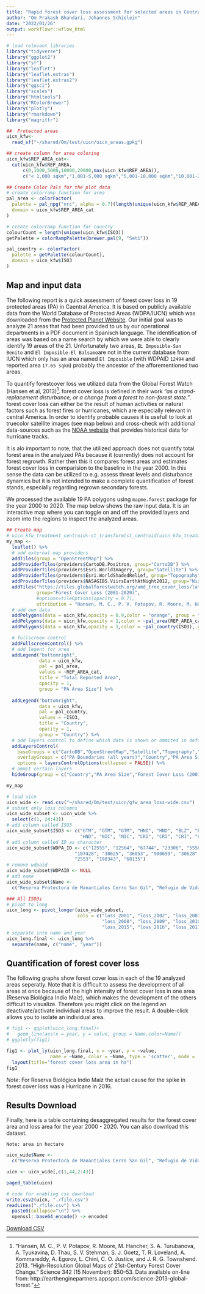 ```yaml
---
title: "Rapid forest cover loss assessment for selected areas in Central America"
author: "Om Prakash Bhandari, Johannes Schielein"
date: "2022/01/26"
output: workflowr::wflow_html
---
```


```r
# load relevant libraries
library("tidyverse")
library("ggplot2")
library("sf")
library("leaflet")
library("leaflet.extras")
library("leaflet.extras2")
library("ggsci")
library("scales")
library("htmltools")
library("RColorBrewer")
library("plotly")
library("rmarkdown")
library("magrittr")
```

```r

##  Protected areas
uicn_kfw<-
  read_sf("~/shared/Om/test/uicn/uicn_areas.gpkg")

## create column for area coloring
uicn_kfw$REP_AREA_cat<-
  cut(uicn_kfw$REP_AREA,
      c(0,1000,5000,10000,20000,max(uicn_kfw$REP_AREA)),
      c("< 1,000 sqkm","1,001-5,000 sqkm","5,001-10,000 sqkm","10,001-20,000 sqkm",paste("20,001-",max(uicn_kfw$REP_AREA)," sqkm",sep="")))

```


```r

## Create Color Pals for the plot data
# create colorramp function for area
pal_area <- colorFactor(
  palette = pal_npg("nrc", alpha = 0.7)(length(unique(uicn_kfw$REP_AREA_cat))),
  domain = uicn_kfw$REP_AREA_cat
)

# create colorramp function for country
colourCount = length(unique(uicn_kfw$ISO3))
getPalette = colorRampPalette(brewer.pal(9, "Set1"))

pal_country <- colorFactor(
  palette = getPalette(colourCount),
  domain = uicn_kfw$ISO3
)

```

## Map and input data
The following report is a quick assessment of forest cover loss in 19 protected areas (PA) in Caentral America. It is based on publicly available data from the World Database of Protected Areas (WDPA/IUCN) which was downloaded from the [Protected Planet Website](https://www.protectedplanet.net/en/search-areas?geo_type=site). Our initial goal was to analyze 21 areas that had been provided to us by our operational departments in a PDF document in Spanisch language. The identification of areas was based on a name search by which we were able to clearly identify 19 areas of the 21. Unfortunately two areas, `EL Imposible-San Benito` and `El Imposible-El Balsamo`are not in the current database from IUCN which only has an area named `El Imposible` (with WDPAID `12494` and reported area `17.65 sqkm`) probably the ancestor of the afforementioned two areas. 

To quantify forestcover loss we utilized data from the Global Forest Watch (Hansen et al, 2013)[^1]. forest cover loss is defined in their work _"as a stand-replacement disturbance, or a change from a forest to non-forest state."_. forest cover loss can either be the result of human activities or natural factors such as forest fires or hurricanes, which are especially relevant in central America. In order to identify probable causes it is usefull to look at truecolor satellite images (see map below) and cross-check with additional data-sources such as the [NOAA website](https://coast.noaa.gov/hurricanes/#map=4/32/-80) that provides historical data for hurricane tracks. 

It is alo important to note, that the utilized approach does not quantify total forest area in the analyzed PAs because it (currently) does not account for forest regrowth. Rather then this it compares forest areas and estimates forest cover loss in comparision to the baseline in the year 2000. In this sense the data can be utilized to e.g. assess threat levels and disturbance dynamics but it is not intended to make a complete quantification of forest stands, especially regarding regrown secondary forests. 

[^1]: "Hansen, M. C., P. V. Potapov, R. Moore, M. Hancher, S. A. Turubanova, A. Tyukavina, D. Thau, S. V. Stehman, S. J. Goetz, T. R. Loveland, A. Kommareddy, A. Egorov, L. Chini, C. O. Justice, and J. R. G. Townshend. 2013. “High-Resolution Global Maps of 21st-Century Forest Cover Change.” Science 342 (15 November): 850–53. Data available on-line from: http://earthenginepartners.appspot.com/science-2013-global-forest."

We processed the available 19 PA polygons using `mapme.forest` package for the year 2000 to 2020. The map below shows the raw input data. It is an interactive  map where you can toggle on and off the provided layers and zoom into the regions to inspect the analyzed areas. 

```r

## Create map
# uicn_kfw_treatment_centroid<-st_transform(st_centroid(uicn_kfw_treatment_centroid),crs = 4326)
my_map <-
  leaflet() %>%
  # add external map providers
  addTiles(group = "OpenStreetMap") %>%
  addProviderTiles(providers$CartoDB.Positron, group="CartoDB") %>%
  addProviderTiles(providers$Esri.WorldImagery, group="Satellite") %>%
  addProviderTiles(providers$Esri.WorldShadedRelief, group="Topography") %>%
  addProviderTiles(providers$NASAGIBS.ViirsEarthAtNight2012, group="Nightlights") %>%
  addTiles("https://tiles.globalforestwatch.org/umd_tree_cover_loss/latest/dynamic/{z}/{x}/{y}.png",
           group="Forest Cover Loss (2001-2020)",
           #options=tileOptions(opacity = 0.7),
           attribution = "Hansen, M. C., P. V. Potapov, R. Moore, M. Hancher, S. A. Turubanova, A. Tyukavina, D. Thau, S. V. Stehman, S. J. Goetz, T. R. Loveland, A. Kommareddy, A. Egorov, L. Chini, C. O. Justice, and J. R. G. Townshend. 2013. “High-Resolution Global Maps of 21st-Century Forest Cover Change.” Science 342 (15 November): 850–53. Data available on-line from: http://earthenginepartners.appspot.com/science-2013-global-forest.")%>%
  # add own data
  addPolygons(data = uicn_kfw,opacity = 0.9,color = "orange", group = "PA Boundaries (all years)",label = ~htmlEscape(NAME),weight = 1)%>%
  addPolygons(data = uicn_kfw,opacity = 1,color = ~pal_area(REP_AREA_cat), group = "PA Area Size",label = ~htmlEscape(REP_AREA),weight = 1)%>%
  addPolygons(data = uicn_kfw,opacity = 1,color = ~pal_country(ISO3), group = "Country",label = ~htmlEscape(ISO3),weight = 1)%>%

  # fullscreen control
  addFullscreenControl() %>%
  # add legent for area
  addLegend("bottomright",
            data = uicn_kfw,
            pal = pal_area,
            values = ~REP_AREA_cat,
            title = "Total Reported Area",
            opacity = 1,
            group = "PA Area Size") %>% 
 
  addLegend("bottomright",
            data = uicn_kfw,
            pal = pal_country,
            values = ~ISO3,
            title = "Country",
            opacity = 1,
            group = "Country") %>% 
  # add layers control to define which data is shown or ommited in default view
  addLayersControl(
    baseGroups = c("CartoDB","OpenStreetMap","Satellite","Topography","Nightlights"), #"Toner",,"Regional Primary Forests (2001)"
    overlayGroups = c("PA Boundaries (all years)","Country","PA Area Size","Forest Cover Loss (2001-2020)"),
    options = layersControlOptions(collapsed = FALSE)) %>%
  # ommit certain layers
  hideGroup(group = c("Country","PA Area Size","Forest Cover Loss (2001-2020)"))

my_map
```

```r

# load uicn
uicn_wide <- read.csv("~/shared/Om/test/uicn/gfw_area_loss-wide.csv")
# subset only loss columns
uicn_wide_subset <- uicn_wide %>%
  select(c(1, 24:43))
# add column called ISO3
uicn_wide_subset$ISO3 <- c("GTM", "GTM", "GTM", "HND", "HND", "BLZ", "BLZ", "SLV", "SLV", "HND",
                           "HND", "NIC", "NIC", "CRI", "CRI", "CRI", "CRI", "PAN", "PAN")
# add column called ID as character
uicn_wide_subset$WDPA_ID <- c("12555", "12564", "67744", "23306", "555697537", "220100", "902744", "555592565",
                         "107428", "30625", "36053", "900699", "30628", "12493", "30599", "167",
                         "2553", "198343", "68135")
# remove wdpaid
uicn_wide_subset$WDPAID <- NULL
# add name
uicn_wide_subset$Name <- 
  c("Reserva Protectora de Manantiales Cerro San Gil", "Refugio de Vida Silvestre Punta de Manabique", "Reserva de la Biósfera Sierra de las Minas", "Parque Nacional Cusuco", "Parque Nacional Cuyamel-Omoa", "Reserva Marina Port Honduras",  "Parque Nacional Sarstún Temash", "Complejo Barra de Santiago", "Manglar Bola de Monte", "Reserva Biológica Laguna Karataska", "Parque Nacional Río Kruta", "Reserva Biológica Marina Cayos Miskitos y Franja Costera", "Reserva Biológica Indio Maíz", "Refugio de Vida Silvestre Barra del Colorado", "Parque Nacional Tortuguero (terrestres)",  "Parque Nacional Tortuguero (Marino)", "Parque Internacional La Amistad Costa Rica",  "Parque Internacional La Amistad Panamá", "Humedal de importancia internacional San San Pond Sak")

### All ISO3s
# pivot to long
uicn_long <- pivot_longer(uicn_wide_subset,
                          cols = c("loss_2001", "loss_2002", "loss_2003", "loss_2004", "loss_2005", "loss_2006", "loss_2007",
                                   "loss_2008", "loss_2009", "loss_2010", "loss_2011", "loss_2012", "loss_2013", "loss_2014",
                                   "loss_2015", "loss_2016", "loss_2017", "loss_2018", "loss_2019", "loss_2020"))
# separate into name and year
uicn_long.final <- uicn_long %>%
  separate(name, c("name", "year"))
```

## Quantification of forest cover loss

The following graphs show forest cover loss in each of the 19 analyzed areas seperatly. Note that it is difficult to assess the development of all areas at once because of the high intensity of forest cover loss in one area (Reserva Biológica Indio Maíz), which makes the development of the others difficult to visualize. Therefore you might click on the legend an deactivate/activate individual areas to improve the result. A double-click allows you to isolate an individual area. 

```r
# fig1 <- ggplot(uicn_long.final)+
#   geom_line(aes(x = year, y = value, group = Name,color=Name))
# ggplotly(fig1)

fig1 <- plot_ly(uicn_long.final, x = ~year, y = ~value,
                name = ~Name, color = ~Name, type = 'scatter', mode = 'lines+markers') %>%
  layout(title="forest cover loss area in ha")
fig1
```

*Note*: For Reserva Biológica Indio Maíz the actual cause for the spike in forest cover loss was a Hurricane in 2016. 

## Results Download

Finally, here is a table containing desaggregated results for the forest cover area and loss area for the year 2000 - 2020. You can also download this dataset. 

`Note: area in hectare`

```r

uicn_wide$Name <- 
  c("Reserva Protectora de Manantiales Cerro San Gil", "Refugio de Vida Silvestre Punta de Manabique", "Reserva de la Biósfera Sierra de las Minas", "Parque Nacional Cusuco", "Parque Nacional Cuyamel-Omoa", "Reserva Marina Port Honduras",  "Parque Nacional Sarstún Temash", "Complejo Barra de Santiago", "Manglar Bola de Monte", "Reserva Biológica Laguna Karataska", "Parque Nacional Río Kruta", "Reserva Biológica Marina Cayos Miskitos y Franja Costera", "Reserva Biológica Indio Maíz", "Refugio de Vida Silvestre Barra del Colorado", "Parque Nacional Tortuguero (terrestres)",  "Parque Nacional Tortuguero (Marino)", "Parque Internacional La Amistad Costa Rica",  "Parque Internacional La Amistad Panamá", "Humedal de importancia internacional San San Pond Sak")

uicn <- uicn_wide[,c(1,44,2:43)]

paged_table(uicn)

# code for enabling csv download
write.csv2(uicn, "./file.csv")
readLines("./file.csv") %>% 
  paste0(collapse="\n") %>% 
  openssl::base64_encode() -> encoded

```
[Download CSV](`r sprintf('data:text/csv;base64,%s', encoded)`)